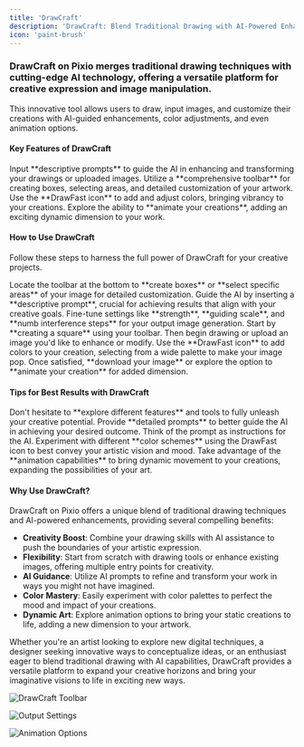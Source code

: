---
title: 'DrawCraft'
description: 'DrawCraft: Blend Traditional Drawing with AI-Powered Enhancement'
icon: 'paint-brush'
---

### DrawCraft on Pixio merges traditional drawing techniques with cutting-edge AI technology, offering a versatile platform for creative expression and image manipulation.

This innovative tool allows users to draw, input images, and customize their creations with AI-guided enhancements, color adjustments, and even animation options.

#### Key Features of DrawCraft
<CardGroup cols={2}>
  <Card title="AI-Guided Creation" icon="robot">
    Input **descriptive prompts** to guide the AI in enhancing and transforming your drawings or uploaded images.
  </Card>
  <Card title="Flexible Drawing Tools" icon="pencil-alt">
    Utilize a **comprehensive toolbar** for creating boxes, selecting areas, and detailed customization of your artwork.
  </Card>
  <Card title="Color Enhancement" icon="palette">
    Use the **DrawFast icon** to add and adjust colors, bringing vibrancy to your creations.
  </Card>
  <Card title="Animation Options" icon="film">
    Explore the ability to **animate your creations**, adding an exciting dynamic dimension to your work.
  </Card>
</CardGroup>

#### How to Use DrawCraft

Follow these steps to harness the full power of DrawCraft for your creative projects.

<AccordionGroup>
  <Accordion title="Step 1: Utilize the Toolbar" icon="tools">
    Locate the toolbar at the bottom to **create boxes** or **select specific areas** of your image for detailed customization.
  </Accordion>
  <Accordion title="Step 2: Input Your Prompt" icon="keyboard">
    Guide the AI by inserting a **descriptive prompt**, crucial for achieving results that align with your creative goals.
  </Accordion>
  <Accordion title="Step 3: Adjust Output Settings" icon="sliders">
    Fine-tune settings like **strength**, **guiding scale**, and **numb interference steps** for your output image generation.
  </Accordion>
  <Accordion title="Step 4: Draw or Upload Image" icon="pencil-ruler">
    Start by **creating a square** using your toolbar. Then begin drawing or upload an image you'd like to enhance or modify.
  </Accordion>
  <Accordion title="Step 5: Enhance with Colors" icon="fill-drip">
    Use the **DrawFast icon** to add colors to your creation, selecting from a wide palette to make your image pop.
  </Accordion>
  <Accordion title="Step 6: Download or Animate" icon="download">
    Once satisfied, **download your image** or explore the option to **animate your creation** for added dimension.
  </Accordion>
</AccordionGroup>

#### Tips for Best Results with DrawCraft

<AccordionGroup>
  <Accordion title="Experiment with Tools" icon="magic">
    Don't hesitate to **explore different features** and tools to fully unleash your creative potential.
  </Accordion>
  <Accordion title="Be Specific with Prompts" icon="comment-alt">
    Provide **detailed prompts** to better guide the AI in achieving your desired outcome. Think of the prompt as instructions for the AI.
  </Accordion>
  <Accordion title="Use Colors Thoughtfully" icon="palette">
    Experiment with different **color schemes** using the DrawFast icon to best convey your artistic vision and mood.
  </Accordion>
  <Accordion title="Explore Animation" icon="film">
    Take advantage of the **animation capabilities** to bring dynamic movement to your creations, expanding the possibilities of your art.
  </Accordion>
</AccordionGroup>

#### Why Use DrawCraft?

DrawCraft on Pixio offers a unique blend of traditional drawing techniques and AI-powered enhancements, providing several compelling benefits:

- **Creativity Boost**: Combine your drawing skills with AI assistance to push the boundaries of your artistic expression.
- **Flexibility**: Start from scratch with drawing tools or enhance existing images, offering multiple entry points for creativity.
- **AI Guidance**: Utilize AI prompts to refine and transform your work in ways you might not have imagined.
- **Color Mastery**: Easily experiment with color palettes to perfect the mood and impact of your creations.
- **Dynamic Art**: Explore animation options to bring your static creations to life, adding a new dimension to your artwork.

Whether you're an artist looking to explore new digital techniques, a designer seeking innovative ways to conceptualize ideas, or an enthusiast eager to blend traditional drawing with AI capabilities, DrawCraft provides a versatile platform to expand your creative horizons and bring your imaginative visions to life in exciting new ways.

![DrawCraft Toolbar](https://docs.myapps.ai/storage/page_media/0020ad5e-22be-4518-951f-f937251c650d.png)

![Output Settings](https://docs.myapps.ai/storage/page_media/2b4ad5cd-f15a-4fcf-b2ff-c5693c175b89.png)

![Animation Options](https://docs.myapps.ai/storage/page_media/ebaf5ecd-cad0-4252-beb7-d8d94d7810ae.png)
